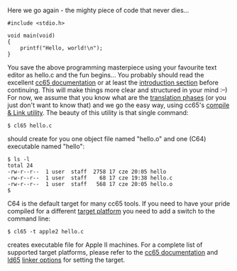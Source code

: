 Here we go again - the mighty piece of code that never dies...

<pre>
#include <stdio.h>

void main(void)
{
	printf("Hello, world!\n");
}
</pre>

You save the above programming masterpiece using your favourite text editor as hello.c and the fun begins... You probably should read the excellent [http://oliverschmidt.github.com/cc65/doc/ cc65 documentation] or at least the [http://oliverschmidt.github.com/cc65/doc/intro.html introduction section] before continuing. This will make things more clear and structured in your mind :&ndash;) For now, we assume that you know what are the [http://oliverschmidt.github.com/cc65/doc/intro-1.html#ss1.3 translation phases] (or you just don't want to know that) and we go the easy way, using cc65's [http://oliverschmidt.github.com/cc65/doc/cl65.html compile & Link utility]. The beauty of this utility is that single command:

<pre>
$ cl65 hello.c
</pre>

should create for you one object file named "hello.o" and one (C64) executable named "hello":

<pre>
$ ls -l
total 24
-rw-r--r--  1 user  staff  2758 17 cze 20:05 hello
-rw-r--r--  1 user  staff    68 17 cze 19:38 hello.c
-rw-r--r--  1 user  staff   568 17 cze 20:05 hello.o
$
</pre>

C64 is the default target for many cc65 tools. If you need to have your pride compiled for a different [[target platforms|target platform]] you need to add a switch to the command line:

<pre>
$ cl65 -t apple2 hello.c
</pre>

creates executable file for Apple II machines. For a complete list of supported target platforms, please refer to the [http://oliverschmidt.github.com/cc65/doc/ cc65 documentation] and [http://oliverschmidt.github.com/cc65/doc/ld65.html ld65] [http://oliverschmidt.github.com/cc65/doc/ld65-2.html#ss2.2 linker options] for setting the target.